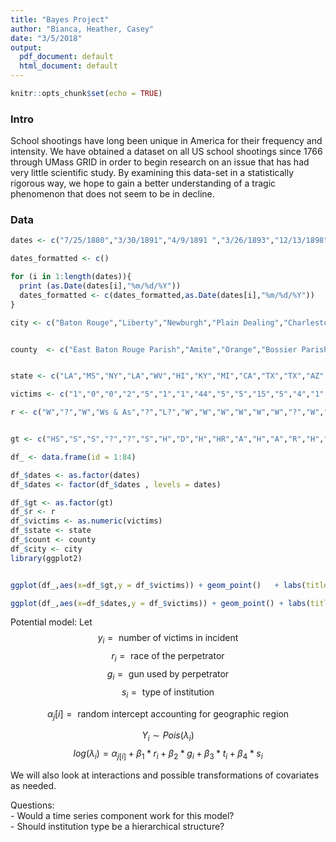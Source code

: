 ```yaml
---
title: "Bayes Project"
author: "Bianca, Heather, Casey"
date: "3/5/2018"
output:
  pdf_document: default
  html_document: default
---
```


```r
knitr::opts_chunk$set(echo = TRUE)
```
### Intro

School shootings have long been unique in America for their frequency and intensity. We have obtained a dataset on all US school shootings since 1766 through UMass GRID in order to begin research on an issue that has had very little scientific study. By examining this data-set in a statistically rigorous way, we hope to gain a better understanding of a tragic phenomenon that does not seem to be in decline. 


### Data
```r
dates <- c("7/25/1880","3/30/1891","4/9/1891 ","3/26/1893","12/13/1898","1/17/1913","12/26/1916","5/18/1927","5/6/1940","9/15/1959","8/1/1966","11/12/1966","5/4/1970","11/11/1971","1/17/1974","12/30/1974","2/19/1976","7/12/1976","4/28/1978 ","1/29/1979","10/5/1979","9/1/1980","3/19/1982","5/16/1983","9/12/1983","2/24/1984","1/21/1985","5/16/1986","8/12/1986","12/4/1986","2/13/1987","5/20/1988","9/22/1988","9/26/1988","1/17/1989","11/1/1991","5/1/1992","9/11/1992","12/14/1992","7/8/1993","9/17/1993","12/17/1993","11/7/1994","1/26/1995","10/30/1995","11/15/1995","2/2/1996","8/15/1996","2/19/1997","10/1/1997","12/1/1997","3/24/1998","4/24/1998","5/21/1998","4/20/1999","5/20/1999","12/6/1999","3/5/2001","3/22/2001","1/16/2002","10/28/2002","5/9/2003","3/21/2005","10/3/2006","4/10/2007","4/16/2007","10/10/2007","10/24/2007","12/9/2007","2/14/2008","2/12/2010","4/6/2011","2/27/2012","4/2/2012","12/14/2012","1/15/2013","6/7/2013","10/21/2013","5/23/2014","6/5/2014","10/24/2014","11/20/2014","10/1/2015","10/9/2015")

dates_formatted <- c()

for (i in 1:length(dates)){
  print (as.Date(dates[i],"%m/%d/%Y"))
  dates_formatted <- c(dates_formatted,as.Date(dates[i],"%m/%d/%Y"))
}

city <- c("Baton Rouge","Liberty","Newburgh","Plain Dealing","Charlestown","Honolulu","Lincoln ","Bath","South Pasadena","Houston","Austin ","Mesa","Kent","Spokane","Chicago","Olean","Los Angeles","Fullerton","Norridge","San Diego","Columbia","Whittier","Las Vegas","Brentwood","Compton","Los Angeles","Goddard","Cokeville","New York City","Lewistown","Mayer ","Winnetka","Chicago","Greenwood","Stockton","Iowa City","Olivehurst","Amarillo","Great Barrington","Ogden","Sheridan","Chelsea","Wickliffe","Chapel Hill ","Richmond","Lynnville","Moses Lake","San Diego","Bethel ","Pearl","West Paducah","Jonesboro","Edinboro","Springfield","Littleton","Conyers","Fort Gibson","Santee","El Cajon","Grundy","Tucson ","Cleveland","Red Lake","Paradise","Gresham","Blacksburg","Cleveland","Saginaw","Arvada","Dekalb","Huntsville","Opelika","Chardon ","Oakland","Newtown ","Hazard","Santa Monica","Sparks","Isla Vista","Seattle","Marysville","Tallahassee","Roseburg","Flagstaff")


county  <- c("East Baton Rouge Parish","Amite","Orange","Bossier Parish","Poca","Honolulu","Casey","Clinton","Los Angeles","Harris","Travis","Maricopa","Portage","Spokane","Cook","Cattaraugus","Los Angeles","Orange","Cook","San Diego","Richland ","?","Clark","Suffolk","Los Angeles","Los Angeles","Sedgwick","Lincoln","Kings","Fergus","Yavapai","Cook","?","Greenwood","San Joaquin","Johnson","Yuba","Potter","Berkshire","Weber","Sheridan","Washtenew","Wake","Orange","Richmond","Giles","Grant","San Diego","Bethel Census Area","Rankin","McCracken","Craighead","Erie","Lane","Arapohoe","Rockdale","Muskogee","San Diego","San Diego","Buchahan","Pima","?","Red Lake","Lancaster","Multnomah","Montgomery","Cuyahoga","Saginaw","Jefferson/ Adams","Dekalb","Madison","Lee","Geauga","Alameda","Fairfield","Perry","Los Angeles","Washoe","Santa Barbara","King","Snohomish","Leon","Douglas","Coconino")


state <- c("LA","MS","NY","LA","WV","HI","KY","MI","CA","TX","TX","AZ","OH","WA","IL","NY","CA","CA","IL","CA","SC","CA","NV","NY","CA","CA","KS","WY","NY","MT","AZ","IL","IL","SC","CA","IA","CA","TX","MA","UT","WY","MI","OH","NC","VA","TN","WA","CA","AK","MS","KY","AR","PA","OR","CO","GA","OK","CA","CA","VA","AZ","OH","MN","PA","OR","VA","OH","MI","CO","IL","AL","AL","OH","CA","CT","KY","CA","NV","CA","WA","WA","FL","OR","AZ")

victims <- c("1","0","0","2","5","1","1","44","5","5","15","5","4","1","1","3","1","7","2","2","2","0","1","0","0","2","1","0","1","1","0","1","2","2","5","4","4","0","2","0","0","1","1","2","0","2","3","3","2","2","3","5","1","2","13","0","0","2","0","3","3","1","7","5","0","32","0","0","2","5","3","1","3","7","26","3","3","1","2","1","4","0","9","1")

r <- c("W","?","W","Ws & As","?","L?","W","W","W","W","W","W","?","W","W","W","W","W","?","W","A","","W","W","","A","W","Two Ws","A","W","W","W","A","W","W","A","W","?","A","A","W?","W","W","W","A","W","W","W","N & W","W","W","Two Ws","W","W","Two Ws","W","N","W","L/ W","A","L","A","N","W","L","A","W","A","W","W","W","W","W","A","W","?","M","L","A","L/ A","N","A","W & A","W")


gt <- c("HS","S","S","?","?","S","H","D","H","HR","A","H","A","R","H","SR","S","R","H","R","H","S","H","R","H","SR","HR","AB","H","H","HS","H","H","H","HR","H","SR","H","R","H","HR","H","S","R","H","R","HR","H","S","R","H","HR","H","HR","HS","HR","H","H","HS","H","A","H","HS","HS","R","H","H","R","HRS","A","H","?","H","H","HR","H","R","H","H","S","H","H","HR","H")

df_ <- data.frame(id = 1:84)

df_$dates <- as.factor(dates)
df_$dates <- factor(df_$dates , levels = dates)

df_$gt <- as.factor(gt)
df_$r <- r
df_$victims <- as.numeric(victims)
df_$state <- state
df_$count <- county
df_$city <- city
library(ggplot2)


ggplot(df_,aes(x=df_$gt,y = df_$victims)) + geom_point()   + labs(title = "Number of Victims by Gun Type")

ggplot(df_,aes(x=df_$dates,y = df_$victims)) + geom_point() + labs(title = "Number of Victims over Time")  + theme(axis.text.x = element_text(angle = 90, hjust = 1))

```


Potential model:
Let
$$y_i = \text{ number of victims in incident }$$
$$r_i = \text{ race of the perpetrator  }$$
$$g_i = \text{ gun used by perpetrator} $$
$$s_i = \text{ type of institution} $$

$$\alpha_j[i] = \text{ random intercept accounting for geographic region}$$

$$Y_i \sim Pois(\lambda_i)$$
$$log(\lambda_i) = \alpha_{j[i]} + \beta_1*r_i + \beta_2*g_i +  \beta_3*t_i + \beta_4*s_i$$




We will also look at interactions and possible transformations of covariates as needed. 

Questions:  
 - Would a time series component work for this model?  
 - Should institution type be a hierarchical structure?  
 
